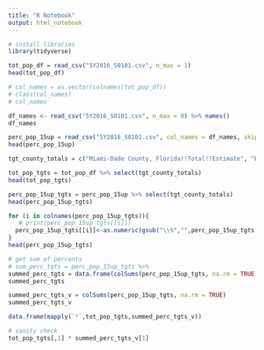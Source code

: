 ```yaml
---
title: "R Notebook"
output: html_notebook
---
```


```r
# install libraries
library(tidyverse)
```
```r
tot_pop_df = read_csv("5Y2016_S0101.csv", n_max = 1)
head(tot_pop_df)
```
```r
# col_names = as.vector(colnames(tot_pop_df))
# class(col_names)
# col_names
```


```r
df_names <- read_csv("5Y2016_S0101.csv", n_max = 0) %>% names()
df_names
```
```r
perc_pop_15up = read_csv("5Y2016_S0101.csv", col_names = df_names, skip = 6, n_max = 15)
head(perc_pop_15up)
```
```r
tgt_county_totals = c("Miami-Dade County, Florida!!Total!!Estimate", "Broward County, Florida!!Total!!Estimate", "Palm Beach County, Florida!!Total!!Estimate", "Monroe County, Florida!!Total!!Estimate")
```
```r
tot_pop_tgts = tot_pop_df %>% select(tgt_county_totals)
head(tot_pop_tgts)
```
```r
perc_pop_15up_tgts = perc_pop_15up %>% select(tgt_county_totals)
head(perc_pop_15up_tgts)
```
```r
for (i in colnames(perc_pop_15up_tgts)){
   # print(perc_pop_15up_tgts[[i]])
  perc_pop_15up_tgts[[i]]<-as.numeric(gsub("\\%","",perc_pop_15up_tgts[[i]]/100))
}
head(perc_pop_15up_tgts)
```
```r
# get sum of percents
# sum_perc_tgts = perc_pop_15up_tgts %>% 
summed_perc_tgts = data.frame(colSums(perc_pop_15up_tgts, na.rm = TRUE))
summed_perc_tgts
```
```r
summed_perc_tgts_v = colSums(perc_pop_15up_tgts, na.rm = TRUE)
summed_perc_tgts_v
```
```r
data.frame(mapply(`*`,tot_pop_tgts,summed_perc_tgts_v))
```
```r
# sanity check
tot_pop_tgts[,1] * summed_perc_tgts_v[1]
```

